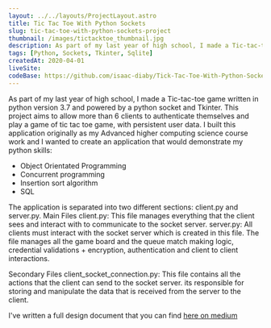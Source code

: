 ```yaml
---
layout: ../../layouts/ProjectLayout.astro
title: Tic Tac Toe With Python Sockets
slug: tic-tac-toe-with-python-sockets-project
thumbnail: /images/tictacktoe_thumbnail.jpg
description: As part of my last year of high school, I made a Tic-tac-toe game written in python version 3.7 and powered by a python socket and Tkinter. This project aims to allow more than 6 clients to authenticate themselves and play a game of tic tac toe game, with persistent user data. 
tags: [Python, Sockets, Tkinter, Sqlite]
createdAt: 2020-04-01
liveSite: 
codeBase: https://github.com/isaac-diaby/Tick-Tac-Toe-With-Python-Sockets-Tkinter
---
```


As part of my last year of high school, I made a Tic-tac-toe game written in python version 3.7 and powered by a python socket and Tkinter. This project aims to allow more than 6 clients to authenticate themselves and play a game of tic tac toe game, with persistent user data.  I built this application originally as my Advanced higher computing science course work and I wanted to create an application that would demonstrate my python skills: 
- Object Orientated Programming
- Concurrent programming
- Insertion sort algorithm 
- SQL

The application is separated into two different sections: client.py and server.py.
Main Files
client.py: This file manages everything that the client sees and interact with to communicate to the socket server. server.py: All clients must interact with the socket server which is created in this file. The file manages all the game board and the queue match making logic, credential validations + encryption, authentication and client to client interactions.

Secondary Files
client_socket_connection.py: This file contains all the actions that the client can send to the socket server. its responsible for storing and manipulate the data that is received from the server to the client.



I've written a full design document that you can find [here on medium](https://medium.com/@midiaby/how-to-make-an-online-game-using-python-sockets-tkinter-my-advance-higher-project-40006a014134)